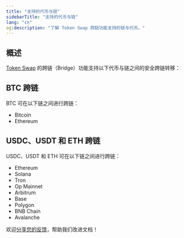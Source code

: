 ```yaml
---
title: "支持的代币与链"
sidebarTitle: "支持的代币与链"
lang: "cn"
og:description: "了解 Token Swap 跨链功能支持的链与代币。"
---
```


## 概述

[Token Swap](/cn/apps/token-swap/introduction) 的跨链（Bridge）功能支持以下代币与链之间的安全跨链转移：

## BTC 跨链
BTC 可在以下链之间进行跨链：
- Bitcoin
- Ethereum

## USDC、USDT 和 ETH 跨链
USDC、USDT 和 ETH 可在以下链之间进行跨链：
- Ethereum
- Solana
- Tron
- Op Mainnet
- Arbitrum
- Base
- Polygon
- BNB Chain
- Avalanche

<Tip>欢迎[分享您的反馈](https://forms.zohopublic.com/cobo/form/DocumentFeedbackForm/formperma/QvLOhxJv1_JMsJ-1dleZ8Itb_7rzN-LtgvsDdxosoVI?referrername=manuals)，帮助我们改进文档！</Tip>
